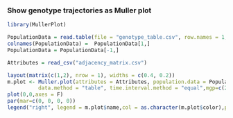 ### Show genotype trajectories as Muller plot 

```r
library(MullerPlot)

PopulationData = read.table(file = "genotype_table.csv", row.names = 1, sep = ",")
colnames(PopulationData) =  PopulationData[1,]
PopulationData = PopulationData[-1,]

Attributes = read_csv("adjacency_matrix.csv")

```

```r
layout(matrix(c(1,2), nrow = 1), widths = c(0.4, 0.2))
m.plot <- Muller.plot(attributes = Attributes, population.data = PopulationData,
          data.method = "table", time.interval.method = "equal",mgp=c(2,0.5,0), xlab = "Step")
plot(0,0,axes = F)
par(mar=c(0, 0, 0, 0))
legend("right", legend = m.plot$name,col = as.character(m.plot$color),pch = 19, border = "white",box.col = "white", box.lwd = 3)
```

